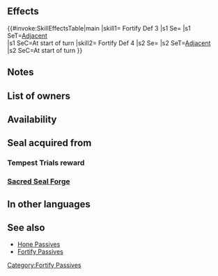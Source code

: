 {{Passive
|type=C
|exclusive=0
|1name=Fortify Def 1
|1tagid=SID_守備の鼓舞1
|1promotionRarity=4
|1promotionTier=1
|1required=-
|1effect=At start of turn, grants Def+2 to adjacent allies for 1 turn.
|1cost=50
|2name=Fortify Def 2
|2tagid=SID_守備の鼓舞2
|2promotionRarity=5
|2promotionTier=1
|2effect=At start of turn, grants Def+3 to adjacent allies for 1 turn.
|2cost=100
|3name=Fortify Def 3
|3tagid=SID_守備の鼓舞3
|3effect=At start of turn, grants Def+4 to adjacent allies for 1 turn.
|3cost=200
|3next=-
|4name=Fortify Def 4
|4tagid=SID_守備の鼓舞4
|4effect=At start of turn, grants Def+7 to adjacent allies for 1 turn.
|4cost=300
|canUseMove={{MoveList|all}}
|canUseWeapon={{WeaponList|all}}
|properties1=random_all,random_inherit_base
|properties2=random_all,random_inherit_base
|properties3=random_all,random_inherit_base
|properties4=random_owner
}}
==Effects==
{{#invoke:SkillEffectsTable|main
|skill1={{Si|Fortify Def 3}} Fortify Def 3
|s1 Se={{Eft|Bonuses|Def|4}}
|s1 SeT=[[Adjacent]]<br>{{Tgt|Allies}}
|s1 SeC=At start of turn
|skill2={{Si|Fortify Def 4}} Fortify Def 4
|s2 Se={{Eft|Bonuses|Def|7}}
|s2 SeT=[[Adjacent]]<br>{{Tgt|Allies}}
|s2 SeC=At start of turn
}}

==Notes==
{{Bonuses}}
==List of owners==
{{Skill Hero List}}
{{NoInheritHeroes}}
==Availability==
{{PassiveFocusList}}
{{PassiveDistributionList}}
{{PassiveCombatManualList}}
==Seal acquired from==
===Tempest Trials reward===
{{Tempest Trials seal reward}}
===[[Sacred Seal Forge]]===
{{SealCosts
|seals=Fortify Def 1;Fortify Def 2;Fortify Def 3
|badgeColor=Verdant
|costs1=20;100;20
|costs2=60;200;50
|costs3=400;1000;100
}}
==In other languages==
{{OtherLanguages
|japanese=守備の鼓舞
|german=Ver. stärken
|spanishEU=Impulso Def
|spanishLA=Impulso Def.
|french=Impulsion Déf
|italian=Fortifica Dif
|chineseTW=防守鼓舞
|portuguese=Def. intensa
}}
==See also==
{{See also skills|cond=(Description LIKE '%at start of turn, grants%Def%+%to adjacent%allies%for 1 turn%' OR Description LIKE '%at start of turn, if adjacent allies%Def%+%to%allies%for 1 turn%') AND Exclusive='1'}}
* [[Hone Passives]]
* [[Fortify Passives]]
{{Seals Navbox}}
{{Passives Navbox|C}}
[[Category:Fortify Passives]]